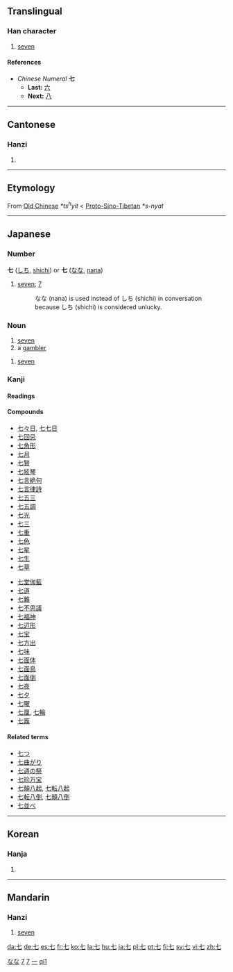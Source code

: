 {{see|柒}}<!-- may be replaced by zh-forms -->
{{rfc|Etymology as level 2 header}}
==Translingual==
{{Han stroke|[[Image:七-order.gif]]<br />The top-most horizontal stroke<br />is done from left to right.  The<br />vertical line and bottom-most<br />horizontal line are done as one<br />stroke, from top-left to bottom-right. }}

===Han character===
{{Han char|rn=1|rad=一|as=01|sn=2|four=4071<sub>0</sub>|canj=十山 (JU)}}
# [[seven]]

====References====
{{Han ref|kx=0075.070|dkj=00006|hdz=10003.030|uh=4E03|ud=19971|bh=A443|bd=42051}}

*''Chinese Numeral'' '''七'''
**'''Last:''' [[六]]
**'''Next:''' [[八]]

----
==Cantonese==

===Hanzi===
{{yue-hanzi|jyut=|y=chat1}}
# {{defn|Cantonese}}

----
==Etymology==

From [[Old Chinese]] ''*ts<sup>h</sup>yit'' < [[Proto-Sino-Tibetan]] ''*s-nyat''

----
==Japanese==

===Number===
'''七''' ([[しち]], [[shichi]]) or '''七''' ([[なな]], [[nana]])
#[[seven]]; [[7]]
#:なな (nana) is used instead of しち (shichi) in conversation because しち (shichi) is considered unlucky.

===Noun===
{{ja-noun|k|hira=なな|rom=nana}}
#[[seven]]
#a [[gambler]]
{{ja-noun|k|hira=しち|rom=shichi}}
#[[seven]]

===Kanji===
{{ja-kanji|grade=1|rs=一01}}

====Readings====
{{ja-readings|on=[[しち]] ([[shichi]]), [[しつ]] ([[shitsu]])|kun=[[なな]] ([[nana]]), [[ななつ]] ([[nanatsu]]), [[ななたび]] ([[nanatabi]])}}

====Compounds====
{{top2}}
*[[七々日]], [[七七日]]
*[[七回忌]]
*[[七角形]]
*[[七月]]
*[[七賢]]
*[[七絃琴]]
*[[七言絶句]]
*[[七言律詩]]
*[[七五三]]
*[[七五調]]
*[[七光]]
*[[七三]]
*[[七重]]
*[[七色]]
*[[七星]]
*[[七生]]
*[[七草]]
{{mid2}}
*[[七堂伽藍]]
*[[七道]]
*[[七難]]
*[[七不思議]]
*[[七福神]]
*[[七辺形]]
*[[七宝]]
*[[七方出]]
*[[七味]]
*[[七面体]]
*[[七面鳥]]
*[[七面倒]]
*[[七夜]]
*[[七夕]]
*[[七曜]]
*[[七厘]], [[七輪]]
*[[七竈]]
{{bottom}}

====Related terms====
*[[七つ]]
*[[七曲がり]]
*[[七週の祭]]
*[[七珍万宝]]
*[[七顛八起]], [[七転八起]]
*[[七転八倒]], [[七顛八倒]]
*[[七並べ]]

[[Category:1000 Japanese basic words|なな]]
[[Category:Japanese numbers|7]]

----
==Korean==

===Hanja===
{{ko-hanja|hangeul=[[칠]] (chil)|eumhun=[[일곱]] [[칠]] (ilgop chil) (/irkop/ < Middle Korean /nirkop/ < Middle Korean /nirkup/)|rv=chil|mr=ch'il|y=chil}}
# {{defn|Korean}}

[[Category:Korean numbers|7]]

----
==Mandarin==

===Hanzi===
{{cmn-hanzi|pin=[[qī]] (qi1), [[shǎng]] ([[shang3]])|wg=ch'i<sup>1</sup>, shang<sup>3</sup>}}
# [[seven]]
[[Category:zh-tw:Numbers|一]]
[[Category:zh-cn:Numbers|qi1]]

[[da:七]]
[[de:七]]
[[es:七]]
[[fr:七]]
[[ko:七]]
[[la:七]]
[[hu:七]]
[[ja:七]]
[[pl:七]]
[[pt:七]]
[[fi:七]]
[[sv:七]]
[[vi:七]]
[[zh:七]]